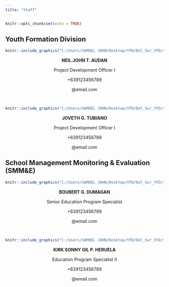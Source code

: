 ```yaml
---
title: "Staff"
---
```


```r
knitr::opts_chunk$set(echo = TRUE)
```

## Youth Formation Division

```r
knitr::include_graphics("C:/Users/SAMUEL JOHN/Desktop/YFD/Del_Sur_YFD/staff/niel.jpg")
```

<center>

**NEIL JOHN T. AUDAN**

Project Development Officer I

+639123456789

@email.com

</center>

&nbsp;
&nbsp;


```r
knitr::include_graphics("C:/Users/SAMUEL JOHN/Desktop/YFD/Del_Sur_YFD/staff/joveth.jpg")
```

<center>

**JOVETH G. TUBIANO**

Project Development Officer I

+639123456789

@email.com

</center>


## School Management Monitoring & Evaluation (SMM&E)

```r
knitr::include_graphics("C:/Users/SAMUEL JOHN/Desktop/YFD/Del_Sur_YFD/staff/boubert.jpg")
```
<center>

**BOUBERT G. DUMAGAN**

Senior Education Program Specialist

+639123456789

@email.com

</center>

&nbsp;
&nbsp;


```r
knitr::include_graphics("C:/Users/SAMUEL JOHN/Desktop/YFD/Del_Sur_YFD/staff/kirk.jpg")
```

<center>

**KIRK SONNY GIL P. HERUELA**

Education Program Specialist II

+639123456789

@email.com

</center>
